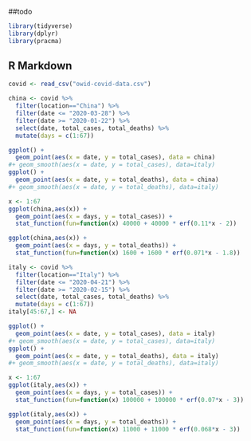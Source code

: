 ##todo

```r
library(tidyverse)
library(dplyr)
library(pracma)
```

## R Markdown


```r
covid <- read_csv("owid-covid-data.csv")
```

```r
china <- covid %>% 
  filter(location=="China") %>% 
  filter(date <= "2020-03-28") %>% 
  filter(date >= "2020-01-22") %>% 
  select(date, total_cases, total_deaths) %>% 
  mutate(days = c(1:67))
```

```r
ggplot() +
  geom_point(aes(x = date, y = total_cases), data = china)
#+ geom_smooth(aes(x = date, y = total_cases), data=italy)
ggplot() +
  geom_point(aes(x = date, y = total_deaths), data = china)
#+ geom_smooth(aes(x = date, y = total_deaths), data=italy)
```

```r
x <- 1:67
ggplot(china,aes(x)) +
  geom_point(aes(x = days, y = total_cases)) +
  stat_function(fun=function(x) 40000 + 40000 * erf(0.11*x - 2))

ggplot(china,aes(x)) +
  geom_point(aes(x = days, y = total_deaths)) +
  stat_function(fun=function(x) 1600 + 1600 * erf(0.071*x - 1.8))
```

```r
italy <- covid %>% 
  filter(location=="Italy") %>% 
  filter(date <= "2020-04-21") %>%
  filter(date >= "2020-02-15") %>%
  select(date, total_cases, total_deaths) %>% 
  mutate(days = c(1:67))
italy[45:67,] <- NA
```

```r
ggplot() +
  geom_point(aes(x = date, y = total_cases), data = italy)
#+ geom_smooth(aes(x = date, y = total_cases), data=italy)
ggplot() +
  geom_point(aes(x = date, y = total_deaths), data = italy)
#+ geom_smooth(aes(x = date, y = total_deaths), data=italy)
```


```r
x <- 1:67
ggplot(italy,aes(x)) +
  geom_point(aes(x = days, y = total_cases)) +
  stat_function(fun=function(x) 100000 + 100000 * erf(0.07*x - 3))

ggplot(italy,aes(x)) +
  geom_point(aes(x = days, y = total_deaths)) +
  stat_function(fun=function(x) 11000 + 11000 * erf(0.068*x - 3))
```